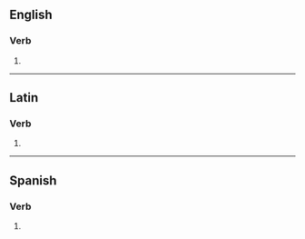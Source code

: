 ==English==

===Verb===
{{head|en|verb form}}

# {{en-third-person singular of|proscribe}}

----

==Latin==

===Verb===
{{la-verb-form|prōscrībēs}}

# {{inflection of|la|prōscrībō||2|s|futr|actv|indc}}

----

==Spanish==

===Verb===
{{head|es|verb form}}

# {{es-verb form of|proscribir}}